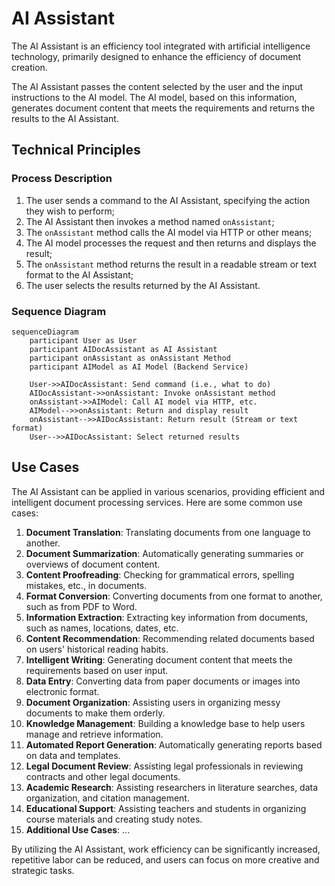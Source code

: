 # AI Assistant

The AI Assistant is an efficiency tool integrated with artificial intelligence technology, primarily designed to enhance the efficiency of document creation.

The AI Assistant passes the content selected by the user and the input instructions to the AI model. The AI model, based on this information, generates document content that meets the requirements and returns the results to the AI Assistant.

## Technical Principles

### Process Description
1. The user sends a command to the AI Assistant, specifying the action they wish to perform;
2. The AI Assistant then invokes a method named `onAssistant`;
3. The `onAssistant` method calls the AI model via HTTP or other means;
4. The AI model processes the request and then returns and displays the result;
5. The `onAssistant` method returns the result in a readable stream or text format to the AI Assistant;
6. The user selects the results returned by the AI Assistant.

### Sequence Diagram

```mermaid
sequenceDiagram
    participant User as User
    participant AIDocAssistant as AI Assistant
    participant onAssistant as onAssistant Method
    participant AIModel as AI Model (Backend Service)

    User->>AIDocAssistant: Send command (i.e., what to do)
    AIDocAssistant->>onAssistant: Invoke onAssistant method
    onAssistant->>AIModel: Call AI model via HTTP, etc.
    AIModel-->>onAssistant: Return and display result
    onAssistant-->>AIDocAssistant: Return result (Stream or text format)
    User-->>AIDocAssistant: Select returned results
```

## Use Cases

The AI Assistant can be applied in various scenarios, providing efficient and intelligent document processing services. Here are some common use cases:

1. **Document Translation**: Translating documents from one language to another.
2. **Document Summarization**: Automatically generating summaries or overviews of document content.
3. **Content Proofreading**: Checking for grammatical errors, spelling mistakes, etc., in documents.
4. **Format Conversion**: Converting documents from one format to another, such as from PDF to Word.
5. **Information Extraction**: Extracting key information from documents, such as names, locations, dates, etc.
6. **Content Recommendation**: Recommending related documents based on users' historical reading habits.
7. **Intelligent Writing**: Generating document content that meets the requirements based on user input.
8. **Data Entry**: Converting data from paper documents or images into electronic format.
9. **Document Organization**: Assisting users in organizing messy documents to make them orderly.
10. **Knowledge Management**: Building a knowledge base to help users manage and retrieve information.
11. **Automated Report Generation**: Automatically generating reports based on data and templates.
12. **Legal Document Review**: Assisting legal professionals in reviewing contracts and other legal documents.
13. **Academic Research**: Assisting researchers in literature searches, data organization, and citation management.
14. **Educational Support**: Assisting teachers and students in organizing course materials and creating study notes.
15. **Additional Use Cases**: ...

By utilizing the AI Assistant, work efficiency can be significantly increased, repetitive labor can be reduced, and users can focus on more creative and strategic tasks.